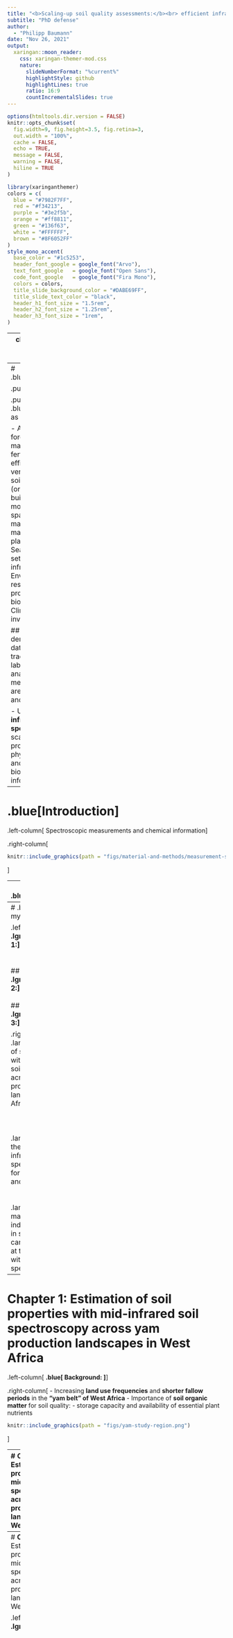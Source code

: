 ```yaml
---
title: "<b>Scaling-up soil quality assessments:</b><br> efficient infrared-spectroscopic workflows<br> across space and time"
subtitle: "PhD defense"  
author: 
  - "Philipp Baumann"
date: "Nov 26, 2021"
output:
  xaringan::moon_reader:
    css: xaringan-themer-mod.css
    nature:
      slideNumberFormat: "%current%"
      highlightStyle: github
      highlightLines: true
      ratio: 16:9
      countIncrementalSlides: true
---
```


```r
options(htmltools.dir.version = FALSE)
knitr::opts_chunk$set(
  fig.width=9, fig.height=3.5, fig.retina=3,
  out.width = "100%",
  cache = FALSE,
  echo = TRUE,
  message = FALSE, 
  warning = FALSE,
  hiline = TRUE
)
```

```r
library(xaringanthemer)
colors = c(
  blue = "#7982F7FF",
  red = "#f34213",
  purple = "#3e2f5b",
  orange = "#ff8811",
  green = "#136f63",
  white = "#FFFFFF",
  brown = "#8F6052FF"
)
style_mono_accent(
  base_color = "#1c5253",
  header_font_google = google_font("Arvo"),
  text_font_google   = google_font("Open Sans"),
  code_font_google   = google_font("Fira Mono"),
  colors = colors,
  title_slide_background_color = "#DABE69FF",
  title_slide_text_color = "black",
  header_h1_font_size = "1.5rem",
  header_h2_font_size = "1.25rem",
  header_h3_font_size = "1rem",
)
```


---
class: inverse-blue center middle

# Introduction

---
# .blue[Introduction]

.pull-left[
```r
knitr::include_graphics(path = "figs/intro/intro-soil-information.png")
```
<new>
.small[Modified from: NFP 68. Thematische Synthese. Bodeninformations-Plattform Schweiz (BIP-CH). Source: U. Zihlmann, Agroscope]
]

.pull-right[
## .blue[Quantify soil as a resource for]

- Agronomic and forestry management:
  - fertilizer use efficiency
  - to verify sustainable soil management<br>(organic matter buildup)
- Soil monitoring and spatial soil mapping
- Policy making and soil planning:
  - Sealing of soil: settlement and infrastructure
- Environmental research and protection of biodiversity
  - Climate inventories

## .blue[High demand for soil data]
- But, traditional laboratory analytical measurements are labor intensive and expensive

- Using **soil infrared spectroscopy** to scale up the production of physical, chemical and correlated biological information
]

---
# .blue[Introduction]

.left-column[
Spectroscopic measurements and chemical information
]

.right-column[
```r
knitr::include_graphics(path = "figs/material-and-methods/measurement-spectra.png")
```
]

---
# .blue[Introduction]

<br>
```r
knitr::include_graphics(path = "figs/material-and-methods/classical-and-transfer-workflow.png")
```

SSL = Soil Spectral Library<br>

---
# .blue[Outline of my PhD thesis]
<br>

.left-column[
## **.lgreen[Chapter 1:]**
<br>
<br>
<br>
## **.lgreen[Chapter 2:]**
<br>
<br>
## **.lgreen[Chapter 3:]**
]

.right-column[
.large[Estimation of soil properties with mid-infrared soil spectroscopy across yam production landscapes in West Africa]
<br>
<br>
<br>
<br>
.large[Developing the Swiss mid-infrared soil spectral library<br>for local estimation and monitoring]
<br>
<br>
<br>
.large[Detecting management induced changes in soil organic carbon<br>at the plot level with mid-infrared spectroscopy]
]

---
# **Chapter 1:** Estimation of soil properties with mid-infrared soil spectroscopy across yam production landscapes in West Africa

.left-column[
**.blue[ Background: ]**
]

.right-column[
- Increasing **land use frequencies** and **shorter fallow periods** in the **"yam belt" of West Africa**
- Importance of **soil organic matter** for soil quality: 
  - storage capacity and availability of essential plant nutrients

```r
knitr::include_graphics(path = "figs/yam-study-region.png")
```
]

---
# **Chapter 1:** Estimation of soil properties with mid-infrared soil spectroscopy across yam production landscapes in West Africa

.left-column[
**.lgreen[Aims:]**
]

.right-column[
- Provide a tool to **rapidly identify** and understand **soil fertility constraints** to yam production <br>for new soils in the project regions:
  - To better derive **context specific** nutrient recommendations
  
  - To **cover the typical variation** in soil properties
  
  - To **verify** the **soil quality effects** of innovative management options
<br>
<br>
<br>
```r
knitr::include_graphics(path = "figs/chapter1/soil-field-alu.png")
```
]

---
# **Chapter 1:** Estimation of soil properties with mid-infrared soil spectroscopy across yam production landscapes in West Africa

.left-column[
**.lgreen[Aims:]**
<br>
<br>
<br>
<br>
<br>
<br>
<br>
<br>
<br>
<br>
**.red[ Main objective: ]**
]

.right-column[
- Provide a tool to **rapidly identify** and understand **soil fertility constraints** to yam production<br> for new soils in the project regions:
  - To better derive **context specific** nutrient recommendations
  
  - To **cover the typical variation** in soil properties
  
  - To **verify** the **soil quality effects** of innovative management options
<br>
<br>
<br>
- **Develop and assess mid-IR spectroscopy models**

  - To test the **potential** and **limitations** of **spectroscopic soil diagnostics**
]

---
# **Chapter 1:** Estimation of soil properties with mid-infrared soil spectroscopy across yam production landscapes in West Africa

```r
knitr::include_graphics(path = "figs/chapter1/results-chapter1.png")
```

---
# **Chapter 2:** Developing the Swiss mid-infrared soil spectral library for local estimation and monitoring

.left-column[
**.blue[Background:]**
]
.right-column[
- Soil sample archive (*n* = 4374)

  - **Swiss Soil Monitoring** network (**NABO**; 71 agricultural sites; since 1985; *n* = 596)
  
  - **Swiss Biodiversity Monitoring** program (**BDM**; 1094 sites; *n* = 3378)

```r
knitr::include_graphics(path = "figs/chapter2/karte-bdm-nabo-text.png")
```
]

---
# **Chapter 2:** Developing the Swiss mid-infrared soil spectral library for local estimation and monitoring

.left-column[
**.lgreen[Aims:]**
<br>
<br>
<br>
<br>
 **.red[Main objectives:]**
]

.right-column[
- Build a **harmonized mid-IR SSL for Switzerland**
<br>
<br>
<br>

- Estimate **16 key soil properties** with mid-IR spectroscopy and **rule-based modeling**
  
- Design data-driven **"SSL-to-plot" transfer workflows**:

  - To reproduce **soil changes at individual monitoring locations**
]

---
# **Chapter 2:** Developing the Swiss mid-infrared soil spectral library for local estimation and monitoring

```r
knitr::include_graphics(path = "figs/chapter2/chapter2-results-part1.png")
```

---
# **Chapter 2:** Developing the Swiss mid-infrared soil spectral library for local estimation and monitoring

.pull-left[
```r
knitr::include_graphics(path = "figs/chapter2/chapter2-results-part2.png")
```
]

.pull-right[
<br>
<br>
<br>
<br>
<br>
<br>
<br>
**Transfer learning (rs-local)** for soil monitoring<br> produced **four times lower errors (RMSE)** <br>compared to **general learning (Cubist)**.
]

---
# **Chapter 3:** Detecting management induced changes in soil organic carbon at the plot level with mid-infrared spectroscopy

.left-column[
**.blue[Background:]**
]

.right-column[
- **Sustainable soil management practices**:
  - Maintain or increase levels of **soil organic matter and soil organic carbon stocks** in farmlands
  
- Frick trial of the Research Institute of Organic Agriculture (FiBL):
  - **Significant changes in organic carbon levels** at 0—20cm depth between 2002 and 2018
  - Higher organic carbon contents for **reduced tillage**
  
  ```r
    knitr::include_graphics(path = "figs/chapter3/background-chapter3.png")
  ```
]

---
# **Chapter 3:** Detecting management induced changes in soil organic carbon at the plot level with mid-infrared spectroscopy

.left-column[
**.lgreen[Aims:]**
]

.right-column[
- **Effectively detect changes** in soil organic carbon with **minimal reference measurements**
      
]

---
# **Chapter 3:** Detecting management induced changes in soil organic carbon at the plot level with mid-infrared spectroscopy

.left-column[
**.lgreen[Aims:]**
<br>
<br>
<br>
<br>
**.red[Main objectives:]**
]

.right-column[
- **Effectively detect changes** in soil organic carbon with minimal reference measurements

<br>

- Assess accuracy of **mid-infrared estimates** for **changes in organic carbon**

- Design an **effective workflow** for **plot level transfer for the Frick trial**:

  - Only **10 analytical samples from first year** and **relevant knowledge from SSLs**
]

---
# **Chapter 3:** Detecting management induced changes in soil organic carbon at the plot level with mid-infrared spectroscopy

<br>
```r
knitr::include_graphics(path = "figs/chapter3/results-chapter3-teil1.png")
```

---
# **Chapter 3:** Detecting management induced changes in soil organic carbon at the plot level with mid-infrared spectroscopy

```r
knitr::include_graphics(path = "figs/chapter3/results-chapter3-teil2.png")
```

---
class: inverse-brown center middle

# Research conclusions

---
# Conclusions
.left-column[
**.blue[Mid-infrared spectroscopy and SSLs]**
]

.right-column[
- Mid-infrared spectroscopy has **.lgreen[opportunities]** and **.red[limitations]**:

  - **.lgreen[Good performance:]** Key soil properties such as <br> **organic carbon**, **total N**, **pH**, **cation exchange capacity**, **texture**, **clay minerals**, **carbonates**
      - Clear relationships of soil properties to mineral and organic soil composition
      
  - **.red[Poor or limited performance:]**<br> Extraction methods for agronomic diagnostics such as <br> **available macronutrients (phosphorus, potassium)** and **micronutrients (zinc)** 
      - **Complex exchange processes**<br> between soil solution and mineral and organic surfaces
      
      - **Higher data densities** over regional and farm extents; **transfer modeling**
      - Use also **other proxy methods** <br> (i.e. laser-induced breakdown spectroscopy; X-ray diffraction)
]

---
# Conclusions

.left-column[
**.blue[Transfer learning]**
]

.right-column[
- **Optimization** of large training sets towards new target soil samples/applications:

  - **.blue[Workflow]**: **how** soil data is **presented** to **algorithms** **.blue[matters]**
  
  - **.blue[Representativeness:]** sample the spectroscopic **space evenly** with **spectra** and **statistical methods** (i.e., distance and/or dissimilarity): 
  
      - **Validation samples** are *a must* (i.e, 2% to 5% analytical measurements).
      - **Adaptation samples** (i.e., 2% to 5% analytical measurements)
      - **Test/prediction samples** are the *scaling benefits* from spectroscopic workflows. (90 to 95%).
<br>
- We need **.blue[Continuous updating of SSLs]** and **.blue[transfer learning]**<br>with soil chemical and linked spectroscopic diversity:

      - To **reduce analytical measurements** in new monitoring sites and mapped soil regions
  
      - Using **data-driven modeling** (i.e., rs-local selection) to **extract relevant relationships**<br>between infrared spectra and measured properties.
]

---
class: inverse-brown center middle

# Outlook

---
# Outlook: next steps

.left-column[
**.blue[Research in soil spectroscopy]**
]

.right-column[
  - Further develop adaptation approaches for SSLs:
  
    - **Non-linear transfer learning:**
        - To select **relevant samples and/or features** (spectral variables)<br> **from SSLs and new target soil sets**
        - To pre-train and transduce **parts of models** (i.e., convolutional neural networks)
        
    - Increase **computational efficiency** for estimating properties of new soil samples
]

---
# Outlook: next steps

.left-column[
**.blue[In Switzerland and elsewhere]**

```r
knitr::include_graphics(path = "figs/conclusions/ermatingen-tobel_bodenprofil.jpg")
```
<br> 
.small[Waldböden der Schweiz, Band 3. hep-Verlag
(Zimmermann S., Luster J., Blaser P., Walthert L., Lüscher P., 2006)]
<br>
]

.right-column[
- We currently mainly have **topsoils** (0-30cm) in the Swiss SSL.
- **Pedological representativeness** needs to be quantified and extended.
<br>
<br>
<br>
- Develop soil spectroscopy into a **ready-made tool** for soil mapping and monitoring:
  - Automated platform for **.blue[soil data analytics]**

  - Embed it into classical **workflows** of **.blue[soil survey]** and **.blue[soil data science]** methodology<br>to better assess and monitor **soil attributes and functions in soil landscapes**
]


